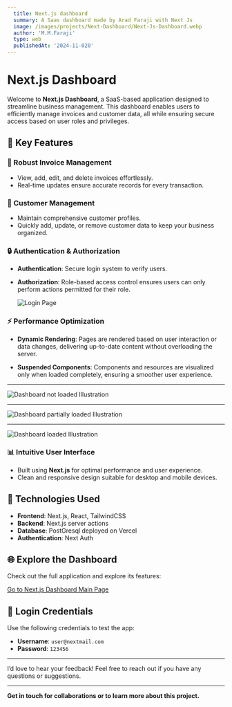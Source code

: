 ```yaml
---
  title: Next.js dashboard
  summary: A Saas dashboard made by Arad Faraji with Next Js
  image: /images/projects/Next-Dashboard/Next-Js-Dashboard.webp
  author: 'M.M.Faraji' 
  type: web
  publishedAt: '2024-11-020'
---
```


# Next.js Dashboard

Welcome to **Next.js Dashboard**, a SaaS-based application designed to
streamline business management. This dashboard enables users to efficiently
manage invoices and customer data, all while ensuring secure access based on
user roles and privileges.

## 🚀 Key Features

### 🌟 Robust Invoice Management

- View, add, edit, and delete invoices effortlessly.
- Real-time updates ensure accurate records for every transaction.

### 👥 Customer Management

- Maintain comprehensive customer profiles.
- Quickly add, update, or remove customer data to keep your business organized.

### 🔒 Authentication & Authorization

- **Authentication**: Secure login system to verify users.
- **Authorization**: Role-based access control ensures users can only perform
  actions permitted for their role.

  ![Login Page](/images/projects/Next-Dashboard/Login.webp)

### ⚡ Performance Optimization

- **Dynamic Rendering**: Pages are rendered based on user interaction or data
  changes, delivering up-to-date content without overloading the server.

- **Suspended Components**: Components and resources are visualized only when
  loaded completely, ensuring a smoother user experience.

---

![Dashboard not loaded Illustration](/images/projects/Next-Dashboard/dashboard-not-loaded.webp)

---

![Dashboard partially loaded Illustration](/images/projects/Next-Dashboard/dashboard-partialy-loaded.webp)

---

![Dashboard loaded Illustration](/images/projects/Next-Dashboard/dashboard-loaded.webp)

### 📊 Intuitive User Interface

- Built using **Next.js** for optimal performance and user experience.
- Clean and responsive design suitable for desktop and mobile devices.

## 📂 Technologies Used

- **Frontend**: Next.js, React, TailwindCSS
- **Backend**: Next.js server actions
- **Database**: PostGresql deployed on Vercel
- **Authentication**: Next Auth

## 🌐 Explore the Dashboard

Check out the full application and explore its features:

[Go to Next.js Dashboard Main Page](https://nextjs-dashboard-2-omega.vercel.app)

## 🔑 Login Credentials

Use the following credentials to test the app:

- **Username**: `user@nextmail.com`
- **Password**: `123456`

---

I’d love to hear your feedback! Feel free to reach out if you have any questions
or suggestions.

---

**Get in touch for collaborations or to learn more about this project.**
